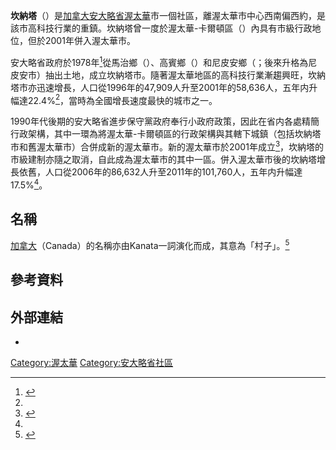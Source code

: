 {{Infobox settlement
|name                   = 坎納塔
|native_name            = {{lang|en|Kanata}}
|official_name          = 
|settlement_type        = 社區
|motto                  = 
|image_skyline          = Kanata Research Park.JPG
|imagesize              = 
|image_caption          = 坎納塔科研園
|image_flag             =  
|image_shield           = 
|image_map              = 
|mapsize                = 
|map_caption            = 
|image_dot_map          = Newottawamap.png
|dot_mapsize            = 250px
|dot_map_caption        = 坎納塔在渥太華市内的位置
|dot_x = 95 |dot_y = 65
|latd = 45 |latm = 20 |latNS = N
|longd = 75 |longm = 54 |longEW = W
|coordinates_display    = title,inline
|coordinates_region     = CA-ON
|subdivision_type       = 國家
|subdivision_name       = {{CAN}}
|subdivision_type1      = [[加拿大行政區劃|省]]
|subdivision_name1      = {{ON}}
|subdivision_type2      = 市
|subdivision_name2      = [[渥太華|渥太華]]
|established_title      = 設市
|established_date       = 1978年
|established_title1     = 併入渥太華市
|established_date1      = 2001年
|area_footnotes         = <ref name=SC01>{{cite web |url=http://www12.statcan.gc.ca/english/Profil01/CP01/Details/Page.cfm?Lang=E&Geo1=CSD&Code1=3506030&Geo2=PR&Code2=35&Data=Count&SearchText=kanata&SearchType=Begins&SearchPR=01&B1=All&Custom= |title=Community Highlights for Kanata |publisher=Statistics Canada |work=Canada 2001 Census |accessdate=2011-12-14}}</ref>
|area_total             = 
|area_land_km2          = 132.21
|area_water             = 
|area_water_percent     = 
|area_urban             = 
|area_metro             = 
|population_as_of       = 2011
|population_footnotes   = 
|population_note        =  
|population_total       = 80,781
|population_density     = 
|population_density_mi2 = 
|population_metro       = 
|population_density_metro_km2 = 
|population_density_metro_mi2 =
|population_urban       = 101,760<ref name="2011stats">{{cite web |url=http://www12.statcan.gc.ca/census-recensement/2011/dp-pd/prof/details/page.cfm?Lang=E&Geo1=POPC&Code1=0399&Geo2=PR&Code2=35&Data=Count&SearchText=&SearchType=Begins&SearchPR=01&B1=All&Custom=&TABID=1 |title=Census Profile Kanata |publisher=Statistics Canada |accessdate=2013-09-12 |archive-date=2014-03-02 |archive-url=https://web.archive.org/web/20140302173401/http://www12.statcan.gc.ca/census-recensement/2011/dp-pd/prof/details/page.cfm?Lang=E&Geo1=POPC&Code1=0399&Geo2=PR&Code2=35&Data=Count&SearchText=&SearchType=Begins&SearchPR=01&B1=All&Custom=&TABID=1 |dead-url=no }}</ref>
|timezone               = 北美東部標準時間（EST）
|utc_offset             = −5
|timezone_DST           = 北美東部夏令時間（EDT）
|utc_offset_DST         = −4
|elevation_m            = 
|website                = 
|postal_code_type       = [[加拿大郵區編號|郵區編號前綴]]
|postal_code            = K2L、K2M
|area_code              = 613、343
|footnotes              =  
}}

'''坎納塔'''（{{lang-en|Kanata}}）是[[加拿大|加拿大]][[安大略省|安大略省]][[渥太華|渥太華]]市一個社區，離渥太華市中心西南偏西約{{convert|22|km|mi}}，是該市高科技行業的重鎮。坎納塔曾一度於渥太華-卡爾頓區（{{lang|en|Regional Municipality of Ottawa-Carleton}}）內具有市級行政地位，但於2001年併入渥太華市。

安大略省政府於1978年<ref>{{cite web |url=http://ottawa.ca/calendar/ottawa/citycouncil/pdc/2001/12-13/ACS2001-DEV-APR-0287.htm |title=ZONING - TO REPLACE THE EXISTING ZONING BY-LAW, 140-93, AND RECOGNIZE AN EXISTING USE FOR 33 EDGEWATER STREET FOR THE HAZELDEAN INDUSTRIAL PARK, FORMER CITY OF KANATA |publisher=渥太華市政府 |accessdate=2013-09-12 |archive-date=2016-03-05 |archive-url=https://web.archive.org/web/20160305130340/http://ottawa.ca/calendar/ottawa/citycouncil/pdc/2001/12-13/ACS2001-DEV-APR-0287.htm |dead-url=no }}</ref>從馬治鄉（{{lang|en|March Township}}）、高賓鄉（{{lang|en|Goulbourn Township}}）和尼皮安鄉（{{lang|en|Nepean}}；後來升格為尼皮安市）抽出土地，成立坎納塔市。隨著渥太華地區的高科技行業漸趨興旺，坎納塔市亦迅速增長，人口從1996年的47,909人升至2001年的58,636人，五年内升幅達22.4%<ref name=SC01/>，當時為全國增長速度最快的城市之一。

1990年代後期的安大略省進步保守黨政府奉行小政府政策，因此在省内各處精簡行政架構，其中一環為將渥太華-卡爾頓區的行政架構與其轄下城鎮（包括坎納塔市和舊渥太華市）合併成新的渥太華市。新的渥太華市於2001年成立<ref>{{cite web |url=http://ottawa.ca/en/long-range-financial-plans/city-ottawa-financial-profile/part-operating-expenditures |title=Long range financial plans » Part A: operating expenditures |publisher=渥太華市政府 |accessdate=2013-09-12 |deadurl=yes |archiveurl=https://web.archive.org/web/20160120010236/http://ottawa.ca/en/long-range-financial-plans/city-ottawa-financial-profile/part-operating-expenditures |archivedate=2016-01-20 }}</ref>，坎納塔的市級建制亦隨之取消，自此成為渥太華市的其中一區。併入渥太華市後的坎納塔增長依舊，人口從2006年的86,632人升至2011年的101,760人，五年内升幅達17.5%<ref name="2011stats" />。

==名稱==
[[加拿大|加拿大]]（Canada）的名稱亦由Kanata一詞演化而成，其意為「村子」。<ref>{{cite web|url=http://canada.pch.gc.ca/eng/1443789176782|title=Origin of the name "Canada"|website=Canada.ca|date=2015-11-26|access-date=2017-09-10|archive-url=https://web.archive.org/web/20170116192213/http://canada.pch.gc.ca/eng/1443789176782|archive-date=2017-01-16|dead-url=yes}}</ref>

==參考資料==
{{reflist}}

==外部連結==
*{{Commons category-inline|Kanata|坎納塔}}

[[Category:渥太華|Category:渥太華]]
[[Category:安大略省社區|Category:安大略省社區]]